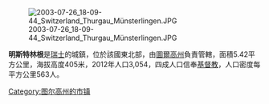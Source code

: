 {{Expand language|1=en|time=2020-07-05T12:50:46+00:00}}
{{Unreferenced|time=2020-07-05T12:50:46+00:00}}
[[Image:2003-07-26_18-09-44_Switzerland_Thurgau_Münsterlingen.JPG|right]]

'''明斯特林根'''是[[瑞士|瑞士]]的城鎮，位於該國東北部，由[[圖爾高州|圖爾高州]]負責管轄，面積5.42平方公里，海拔高度405米，2012年人口3,054，四成人口信奉[[基督教|基督教]]，人口密度每平方公里563人。

{{Authority control}}
{{Switzerland-geo-stub}}
[[Category:图尔高州的市镇|Category:图尔高州的市镇]]